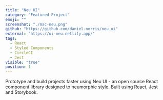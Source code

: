 ```yaml
---
title: "Neu UI"
category: "Featured Project"
emoji: ""
screenshot: "./mac-neu.png"
github: "https://github.com/daniel-norris/neu_ui"
external: "https://ui-neu.netlify.app/"
tags:
  - React
  - Styled Components
  - CircleCI
  - Jest
visible: "true"
position: 1
---
```


Prototype and build projects faster using Neu UI - an open source React component library designed to neumorphic style. Built using React, Jest and Storybook.